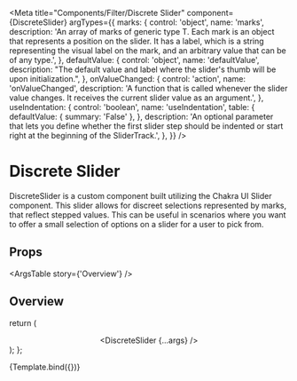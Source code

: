 



<Meta
  title="Components/Filter/Discrete Slider"
  component={DiscreteSlider}
  argTypes={{
    marks: {
      control: 'object',
      name: 'marks',
      description:
        'An array of marks of generic type T. Each mark is an object that represents a position on the slider. It has a label, which is a string representing the visual label on the mark, and an arbitrary value that can be of any type.',
    },
    defaultValue: {
      control: 'object',
      name: 'defaultValue',
      description:
        "The default value and label where the slider's thumb will be upon initialization.",
    },
    onValueChanged: {
      control: 'action',
      name: 'onValueChanged',
      description:
        'A function that is called whenever the slider value changes. It receives the current slider value as an argument.',
    },
    useIndentation: {
      control: 'boolean',
      name: 'useIndentation',
      table: {
        defaultValue: { summary: 'False' },
      },
      description:
        'An optional parameter that lets you define whether the first slider step should be indented or start right at the beginning of the SliderTrack.',
    },
  }}
/>

# Discrete Slider

DiscreteSlider is a custom component built utilizing the Chakra UI Slider component.
This slider allows for discreet selections represented by marks, that reflect stepped values.
This can be useful in scenarios where you want to offer a small selection of options on a slider for a user to pick from.

## Props

<ArgsTable story={'Overview'} />

## Overview

  return (
    <Center>
      <Box width={392}>
        <DiscreteSlider {...args} />
      </Box>
    </Center>
  );
};

<Canvas>
  <Story
    name="Overview"
    args={{
      marks: [
        { label: '14 days', value: 1 },
        { label: '30 days', value: 2 },
        { label: '60 days', value: 3 },
        { label: 'Unlimited', value: 4 },
      ],
      defaultValue: { label: '30 days', value: 2 },
      useIndentation: true,
    }}
  >
    {Template.bind({})}
  </Story>
</Canvas>
